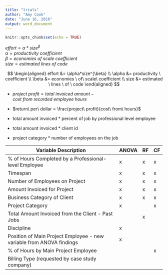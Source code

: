 ```yaml
---
title: "trials"
author: "Amy Cook"
date: "June 16, 2016"
output: word_document
---
```


```r
knitr::opts_chunk$set(echo = TRUE)
```

$effort = \alpha*size^{\beta}$  
$\alpha = productivity \ coefficient$  
$\beta = economies \ of\ scale\ coefficient$  
$size = estimated \ lines \ of \ code$

$$
\begin{aligned}
 effort &= \alpha*size^{\beta} \\
 \alpha &= productivity \ coefficient \\
 \beta &= economies \ of\ scale\ coefficient \\
 size &= estimated \ lines \ of \ code
\end{aligned}
$$


* $project\ profit = total\ invoiced\ amount - cost\ from\ recorded\ employee\ hours$
* $return\ per\ dollar = \frac{project\ profit}{cost\ from\ hours}$

* total amount invoiced * percent of job by professional level employee
* total amount invoiced * client id
* project category * number of employees on the job

| Variable Description                                                 | ANOVA | RF | CF |
|----------------------------------------------------------------------|-------|----|----|
| % of Hours Completed by a Professional-level Employee                | x     | x  | x  |
| Timespan                                                             | x     | x  | x  |
| Number of Employees on Project                                       | x     | x  | x  |
| Amount Invoiced for Project                                          | x     | x  | x  |
| Business Category of Client                                          | x     | x  | x  |
| Project Category                                                     | x     |    | x  |
| Total Amount Invoiced from the Client - Past Jobs                    |       | x  |    |
| Discipline                                                           | x     |    |    |
| Position of Main Project Employee - new variable from ANOVA findings | x     |    |    |
| % of Hours by Main Project Employee                                  |       |    | x  |
| Billing Type (requested by case study company)                       |       |    |    |
